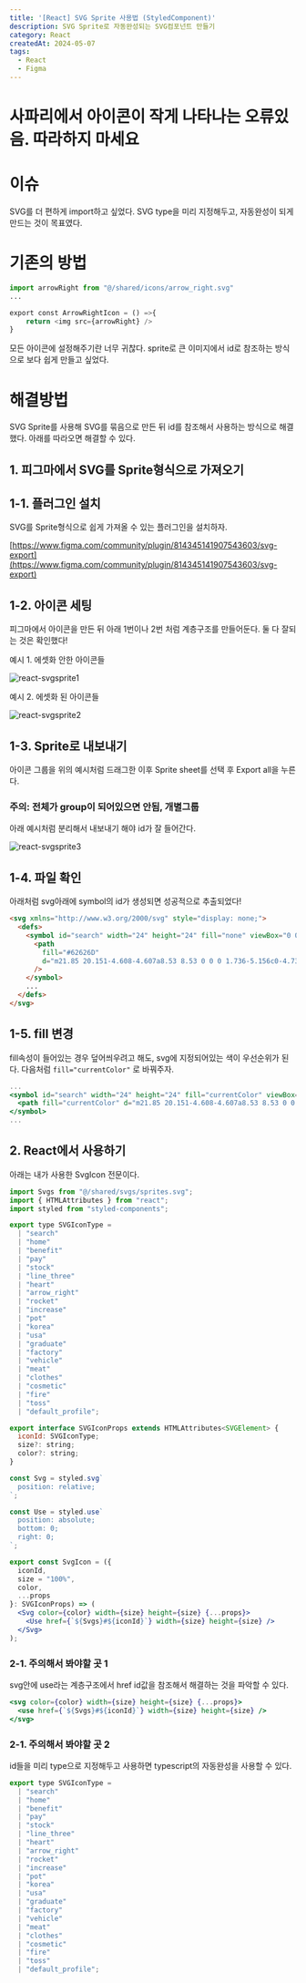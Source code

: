 ```yaml
---
title: '[React] SVG Sprite 사용법 (StyledComponent)'
description: SVG Sprite로 자동완성되는 SVG컴포넌트 만들기
category: React
createdAt: 2024-05-07
tags:
  - React
  - Figma
---
```

# 사파리에서 아이콘이 작게 나타나는 오류있음. 따라하지 마세요

# 이슈
SVG를 더 편하게 import하고 싶었다. SVG type을 미리 지정해두고, 자동완성이 되게 만드는 것이 목표였다.

# 기존의 방법

```python
import arrowRight from "@/shared/icons/arrow_right.svg"
...

export const ArrowRightIcon = () =>{
    return <img src={arrowRight} />
}
```

모든 아이콘에 설정해주기란 너무 귀찮다. sprite로 큰 이미지에서 id로 참조하는 방식으로 보다 쉽게 만들고 싶었다.

# 해결방법

SVG Sprite를 사용해 SVG를 묶음으로 만든 뒤 id를 참조해서 사용하는 방식으로 해결했다. 아래를 따라오면 해결할 수 있다.

## 1. 피그마에서 SVG를 Sprite형식으로 가져오기

## 1-1. 플러그인 설치

SVG를 Sprite형식으로 쉽게 가져올 수 있는 플러그인을 설치하자.

[https://www.figma.com/community/plugin/814345141907543603/svg-export](https://www.figma.com/community/plugin/814345141907543603/svg-export)

## 1-2. 아이콘 세팅

피그마에서 아이콘을 만든 뒤 아래 1번이나 2번 처럼 계층구조를 만들어둔다. 둘 다 잘되는 것은 확인했다!

예시 1. 에셋화 안한 아이콘들

![react-svgsprite1](/assets/react-svgsprite1.png)

예시 2. 에셋화 된 아이콘들

![react-svgsprite2](/assets/react-svgsprite2.png)

## 1-3. Sprite로 내보내기

아이콘 그룹을 위의 예시처럼 드래그한 이후 Sprite sheet를 선택 후 Export all을 누른다.

### 주의: 전체가 group이 되어있으면 안됨, 개별그룹

아래 예시처럼 분리해서 내보내기 해야 id가 잘 들어간다.

![react-svgsprite3](/assets/react-svgsprite3.png)

## 1-4. 파일 확인

아래처럼 svg아래에 symbol의 id가 생성되면 성공적으로 추출되었다!

```html
<svg xmlns="http://www.w3.org/2000/svg" style="display: none;">
  <defs>
    <symbol id="search" width="24" height="24" fill="none" viewBox="0 0 24 24">
      <path
        fill="#62626D"
        d="m21.85 20.151-4.608-4.607a8.53 8.53 0 0 0 1.736-5.156c0-4.736-3.854-8.589-8.589-8.589C5.653 1.8 1.8 5.653 1.8 10.389c0 4.735 3.853 8.589 8.589 8.589a8.533 8.533 0 0 0 5.156-1.736l4.607 4.607a1.197 1.197 0 0 0 1.697-.001 1.201 1.201 0 0 0 0-1.697ZM4.2 10.389A6.196 6.196 0 0 1 10.39 4.2a6.195 6.195 0 0 1 6.188 6.188 6.195 6.195 0 0 1-6.188 6.188 6.194 6.194 0 0 1-6.19-6.187Z"
      />
    </symbol>
    ...
  </defs>
</svg>
```

## 1-5. fill 변경

fill속성이 들어있는 경우 덮어씌우려고 해도, svg에 지정되어있는 색이 우선순위가 된다. 다음처럼 `fill="currentColor"` 로 바꿔주자.

```jsx
...
<symbol id="search" width="24" height="24" fill="currentColor" viewBox="0 0 24 24">
  <path fill="currentColor" d="m21.85 20.151-4.608-4.607a8.53 8.53 0 0 0 1.736-5.156c0-4.736-3.854-8.589-8.589-8.589C5.653 1.8 1.8 5.653 1.8 10.389c0 4.735 3.853 8.589 8.589 8.589a8.533 8.533 0 0 0 5.156-1.736l4.607 4.607a1.197 1.197 0 0 0 1.697-.001 1.201 1.201 0 0 0 0-1.697ZM4.2 10.389A6.196 6.196 0 0 1 10.39 4.2a6.195 6.195 0 0 1 6.188 6.188 6.195 6.195 0 0 1-6.188 6.188 6.194 6.194 0 0 1-6.19-6.187Z"/>
</symbol>
...
```

## 2. React에서 사용하기

아래는 내가 사용한 SvgIcon 전문이다.

```jsx
import Svgs from "@/shared/svgs/sprites.svg";
import { HTMLAttributes } from "react";
import styled from "styled-components";

export type SVGIconType =
  | "search"
  | "home"
  | "benefit"
  | "pay"
  | "stock"
  | "line_three"
  | "heart"
  | "arrow_right"
  | "rocket"
  | "increase"
  | "pot"
  | "korea"
  | "usa"
  | "graduate"
  | "factory"
  | "vehicle"
  | "meat"
  | "clothes"
  | "cosmetic"
  | "fire"
  | "toss"
  | "default_profile";

export interface SVGIconProps extends HTMLAttributes<SVGElement> {
  iconId: SVGIconType;
  size?: string;
  color?: string;
}

const Svg = styled.svg`
  position: relative;
`;

const Use = styled.use`
  position: absolute;
  bottom: 0;
  right: 0;
`;

export const SvgIcon = ({
  iconId,
  size = "100%",
  color,
  ...props
}: SVGIconProps) => (
  <Svg color={color} width={size} height={size} {...props}>
    <Use href={`${Svgs}#${iconId}`} width={size} height={size} />
  </Svg>
);

```

### 2-1. 주의해서 봐야할 곳 1

svg안에 use라는 계층구조에서 href id값을 참조해서 해결하는 것을 파악할 수 있다.

```jsx
<svg color={color} width={size} height={size} {...props}>
  <use href={`${Svgs}#${iconId}`} width={size} height={size} />
</svg>
```

### 2-1. 주의해서 봐야할 곳 2

id들을 미리 type으로 지정해두고 사용하면 typescript의 자동완성을 사용할 수 있다.

```jsx
export type SVGIconType =
  | "search"
  | "home"
  | "benefit"
  | "pay"
  | "stock"
  | "line_three"
  | "heart"
  | "arrow_right"
  | "rocket"
  | "increase"
  | "pot"
  | "korea"
  | "usa"
  | "graduate"
  | "factory"
  | "vehicle"
  | "meat"
  | "clothes"
  | "cosmetic"
  | "fire"
  | "toss"
  | "default_profile";
```
